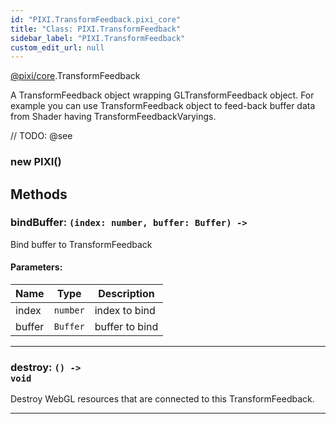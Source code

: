 ```yaml
---
id: "PIXI.TransformFeedback.pixi_core"
title: "Class: PIXI.TransformFeedback"
sidebar_label: "PIXI.TransformFeedback"
custom_edit_url: null
---
```


[@pixi/core](../modules/pixi_core).TransformFeedback

A TransformFeedback object wrapping GLTransformFeedback object.
For example you can use TransformFeedback object to feed-back buffer data from Shader having TransformFeedbackVaryings.



// TODO: @see

        

<article>

### new PIXI()
</article>





## Methods
<article>

### bindBuffer: <span><code>(index&#58; number, buffer&#58; Buffer) -&#62; </code></span>
Bind buffer to TransformFeedback

#### Parameters:
| Name   | Type                | Description    |
| ------ | ------------------- | -------------- |
| index  | <code>number</code> | index to bind  |
| buffer | <code>Buffer</code> | buffer to bind |
</article>


---------------------------------------

<article>

### destroy: <span><code>() -&#62; void</code></span>
Destroy WebGL resources that are connected to this TransformFeedback.

</article>


---------------------------------------


    